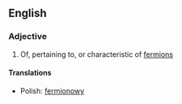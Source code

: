 ==English==

===Adjective===
{{en-adj|-}}

# {{physics}} Of, pertaining to, or characteristic of [[fermion]]s

====Translations====
{{trans-top|of, pertaining to, or characteristic of fermions}}
* Polish: [[fermionowy]] {{m}}
{{trans-mid}}
{{trans-bottom}}